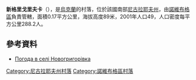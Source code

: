 {{coord|47|48|37|N|32|18|59|E|scale:100000|display=title}}

'''新格里戈里夫卡'''（{{lang-uk|Новогригорівка}}），是[[烏克蘭|烏克蘭]]的村落，位於該國南部[[尼古拉耶夫州|尼古拉耶夫州]]，由[[諾維布格區|諾維布格區]]負責管轄，面積0.17平方公里，海拔高度89米，2001年人口49，人口密度每平方公里288.2人。

==參考資料==
* [http://weather.in.ua/ua/nikolaevskaja/17506 Погода в селі Новогригорівка] {{Wayback|url=http://weather.in.ua/ua/nikolaevskaja/17506 |date=20200805135712 }}

[[Category:尼古拉耶夫州村落|Category:尼古拉耶夫州村落]]
[[Category:諾維布格區村落|Category:諾維布格區村落]]


{{Mykolaiv-geo-stub}}